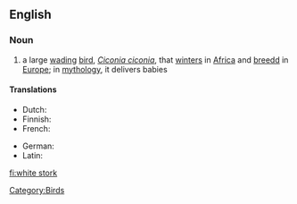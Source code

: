 ==English==

===Noun===
{{wikipedia}}
{{en-noun|sg=[[white]] [[stork]]}}

# a large [[wading]] [[bird]], ''[[Ciconia ciconia]]'', that [[winter]]s in [[Africa]] and [[breed]]d in [[Europe]]; in [[mythology]], it delivers babies

====Translations====
{{trans-top|large wading bird, ''Ciconia ciconia''}}
*Dutch: {{t+|nl|ooievaar|m}}
*Finnish: {{t+|fi|kattohaikara}}
*French: {{t-|fr|cigogne blanche}}
{{trans-mid}}
*German: {{t-|de|Weissstorch}}
*Latin: {{t-|la|ciconia}}
{{trans-bottom}}

[[Category:Birds]]

[[fi:white stork]]